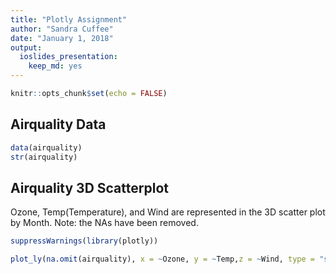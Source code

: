 ```yaml
---
title: "Plotly Assignment"
author: "Sandra Cuffee"
date: "January 1, 2018"
output: 
  ioslides_presentation: 
    keep_md: yes
---
```


```r
knitr::opts_chunk$set(echo = FALSE)
```

## Airquality Data

```r
data(airquality)
str(airquality)
```

## Airquality 3D Scatterplot


Ozone, Temp(Temperature), and Wind are represented in the 3D scatter plot by Month. Note: the NAs have been removed.


```r

suppressWarnings(library(plotly))

plot_ly(na.omit(airquality), x = ~Ozone, y = ~Temp,z = ~Wind, type = "scatter3d", mode = "markers", color = ~Month)
```



